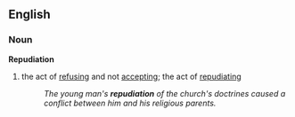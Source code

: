 ==English==
===Noun===
'''Repudiation'''
#the act of [[refuse|refusing]] and not [[accept]]ing; the act of [[repudiate|repudiating]]
#:''The young man's '''repudiation''' of the church's doctrines caused a conflict between him and his religious parents.''